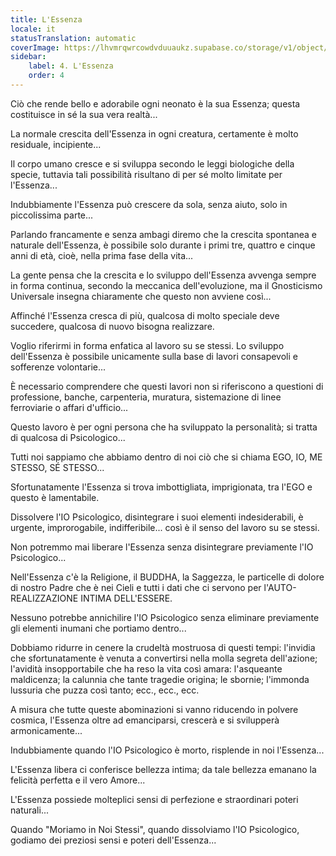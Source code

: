 ```yaml
---
title: L'Essenza
locale: it
statusTranslation: automatic
coverImage: https://lhvmrqwrcowdvduuaukz.supabase.co/storage/v1/object/public/strapi-uploads/small_cover-tratado-de-psicologia-revolucionaria.webp-5e15e1cec4e0ebebcde5d7fc7565d8fd.webp
sidebar:
    label: 4. L'Essenza
    order: 4
---
```

Ciò che rende bello e adorabile ogni neonato è la sua Essenza; questa costituisce in sé la sua vera realtà...

La normale crescita dell'Essenza in ogni creatura, certamente è molto residuale, incipiente...

Il corpo umano cresce e si sviluppa secondo le leggi biologiche della specie, tuttavia tali possibilità risultano di per sé molto limitate per l'Essenza...

Indubbiamente l'Essenza può crescere da sola, senza aiuto, solo in piccolissima parte...

Parlando francamente e senza ambagi diremo che la crescita spontanea e naturale dell'Essenza, è possibile solo durante i primi tre, quattro e cinque anni di età, cioè, nella prima fase della vita...

La gente pensa che la crescita e lo sviluppo dell'Essenza avvenga sempre in forma continua, secondo la meccanica dell'evoluzione, ma il Gnosticismo Universale insegna chiaramente che questo non avviene così...

Affinché l'Essenza cresca di più, qualcosa di molto speciale deve succedere, qualcosa di nuovo bisogna realizzare.

Voglio riferirmi in forma enfatica al lavoro su se stessi. Lo sviluppo dell'Essenza è possibile unicamente sulla base di lavori consapevoli e sofferenze volontarie...

È necessario comprendere che questi lavori non si riferiscono a questioni di professione, banche, carpenteria, muratura, sistemazione di linee ferroviarie o affari d'ufficio...

Questo lavoro è per ogni persona che ha sviluppato la personalità; si tratta di qualcosa di Psicologico...

Tutti noi sappiamo che abbiamo dentro di noi ciò che si chiama EGO, IO, ME STESSO, SÉ STESSO...

Sfortunatamente l'Essenza si trova imbottigliata, imprigionata, tra l'EGO e questo è lamentabile.

Dissolvere l'IO Psicologico, disintegrare i suoi elementi indesiderabili, è urgente, improrogabile, indifferibile... così è il senso del lavoro su se stessi.

Non potremmo mai liberare l'Essenza senza disintegrare previamente l'IO Psicologico...

Nell'Essenza c'è la Religione, il BUDDHA, la Saggezza, le particelle di dolore di nostro Padre che è nei Cieli e tutti i dati che ci servono per l'AUTO-REALIZZAZIONE INTIMA DELL'ESSERE.

Nessuno potrebbe annichilire l'IO Psicologico senza eliminare previamente gli elementi inumani che portiamo dentro...

Dobbiamo ridurre in cenere la crudeltà mostruosa di questi tempi: l'invidia che sfortunatamente è venuta a convertirsi nella molla segreta dell'azione; l'avidità insopportabile che ha reso la vita così amara: l'asqueante maldicenza; la calunnia che tante tragedie origina; le sbornie; l'immonda lussuria che puzza così tanto; ecc., ecc., ecc.

A misura che tutte queste abominazioni si vanno riducendo in polvere cosmica, l'Essenza oltre ad emanciparsi, crescerà e si svilupperà armonicamente...

Indubbiamente quando l'IO Psicologico è morto, risplende in noi l'Essenza...

L'Essenza libera ci conferisce bellezza intima; da tale bellezza emanano la felicità perfetta e il vero Amore...

L'Essenza possiede molteplici sensi di perfezione e straordinari poteri naturali...

Quando "Moriamo in Noi Stessi", quando dissolviamo l'IO Psicologico, godiamo dei preziosi sensi e poteri dell'Essenza...

